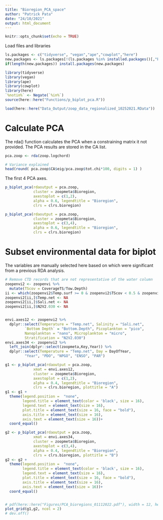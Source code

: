```yaml
---
title: "Bioregion_PCA_space"
author: "Patrick Pata"
date: "24/10/2021"
output: html_document
---
```


```r
knitr::opts_chunk$set(echo = TRUE)
```


Load files and libraries
```r
ls.packages <- c("tidyverse", "vegan","ape","cowplot","here")
new.packages <- ls.packages[!(ls.packages %in% installed.packages()[,"Package"])]
if(length(new.packages)) install.packages(new.packages)

library(tidyverse)
library(vegan)
library(ape)
library(cowplot)
library(here)
`%notin%` <- Negate(`%in%`)
source(here::here("Functions/p_biplot_pca.R"))

load(here::here("Data_Output/zoop_data_regionalized_10252021.RData"))
```

# Calculate PCA
The rda() function calculates the PCA when a constraining matrix it not provided. The PCA results are stored in the CA list.
```r
pca.zoop <- rda(zoop.logchord)

# Variance explained
head(round( pca.zoop$CA$eig/pca.zoop$tot.chi*100, digits = 1) )

```

The first 4 PCA axes. 
```r
p_biplot_pca(rdaoutput = pca.zoop, 
             cluster = zoopmeta$Bioregion,
             axestoplot = c(1,2),
             alpha = 0.6, legendtitle = "Bioregion",
             clrs = clrs.bioregion)

p_biplot_pca(rdaoutput = pca.zoop, 
             cluster = zoopmeta$Bioregion,
             axestoplot = c(3,4),
             alpha = 0.6, legendtitle = "Bioregion",
             clrs = clrs.bioregion)
```

# Subset environmental data for biplot
The variables are manually selected here based on which were significant from a previous RDA analysis.
```r
# Remove CTD records that are not representative of the water column
zoopenvi2 <- zoopenvi %>% 
  mutate(TScov = CoverageTS/Tow.Depth) 
ii <- which(zoopenvi2$Temp.surf >= 0 & zoopenvi2$TScov < 0.5 & zoopenvi2$CoverageTS < 50)
zoopenvi2[ii,]$Temp.net <- NA
zoopenvi2[ii,]$Sali.net <- NA
zoopenvi2[ii,]$N2V2.030 <- NA


envi.axes12 <- zoopenvi2 %>% 
  dplyr::select(Temperature = "Temp.net", Salinity = "Sali.net",
         `Bottom Depth` = "Bottom.Depth", Picoplankton = "pico",
         Nanoplankton = "nano", Microplankton = "micro",
         Stratification = "N2V2.030")
envi.axes34 <- zoopenvi2 %>% 
  left_join(dplyr::select(zoopmeta,Key,Year)) %>% 
  dplyr::select(Temperature = "Temp.net", Day = DayOfYear,
         "Year", "PDO", "NPGO", "ENSO", "PAR")

g1 <- p_biplot_pca(rdaoutput = pca.zoop, 
             xmat = envi.axes12,
             cluster = zoopmeta$Bioregion,
             axestoplot = c(1,2),
             alpha = 0.4, legendtitle = "Bioregion",
             clrs = clrs.bioregion, plottitle = "A")
g1 <- g1 +
  theme(legend.position =  "none", 
        legend.title = element_text(color = 'black', size = 16),
        legend.text = element_text(size = 16), 
        plot.title = element_text(size = 16, face = "bold"),
        axis.title = element_text(size = 16), 
        axis.text = element_text(size = 16))+
  coord_equal()

g2 <- p_biplot_pca(rdaoutput = pca.zoop, 
             xmat = envi.axes34,
             cluster = zoopmeta$Bioregion,
             axestoplot = c(3,4),
             alpha = 0.4, legendtitle = "Bioregion",
             clrs = clrs.bioregion, plottitle = "B")
g2 <- g2 +
  theme(legend.position =  "none", 
        legend.title = element_text(color = 'black', size = 16),
        legend.text = element_text(size = 16), 
        plot.title = element_text(size = 16, face = "bold"),
        axis.title = element_text(size = 16), 
        axis.text = element_text(size = 16))+
  coord_equal()


# pdf(here::here("Figures/PCA_bioregions_01112022.pdf"), width = 12, height = 6) #, units = "in", res = 600)
plot_grid(g1,g2, ncol = 2)
# dev.off()
```


